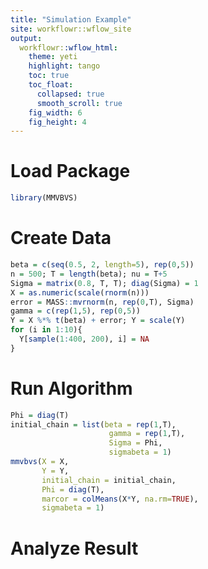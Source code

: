 ```yaml
---
title: "Simulation Example"
site: workflowr::wflow_site
output:
  workflowr::wflow_html:
    theme: yeti
    highlight: tango
    toc: true
    toc_float: 
      collapsed: true
      smooth_scroll: true
    fig_width: 6
    fig_height: 4
---
```


# Load Package
```r
library(MMVBVS)
```
# Create Data
```r
beta = c(seq(0.5, 2, length=5), rep(0,5))
n = 500; T = length(beta); nu = T+5
Sigma = matrix(0.8, T, T); diag(Sigma) = 1
X = as.numeric(scale(rnorm(n)))
error = MASS::mvrnorm(n, rep(0,T), Sigma)
gamma = c(rep(1,5), rep(0,5))
Y = X %*% t(beta) + error; Y = scale(Y)
for (i in 1:10){
  Y[sample(1:400, 200), i] = NA
}
```

# Run Algorithm

```r
Phi = diag(T)
initial_chain = list(beta = rep(1,T), 
                      gamma = rep(1,T), 
                      Sigma = Phi, 
                      sigmabeta = 1)
mmvbvs(X = X,
       Y = Y,
       initial_chain = initial_chain,
       Phi = diag(T),
       marcor = colMeans(X*Y, na.rm=TRUE),
       sigmabeta = 1)
```

# Analyze Result

```r

```
